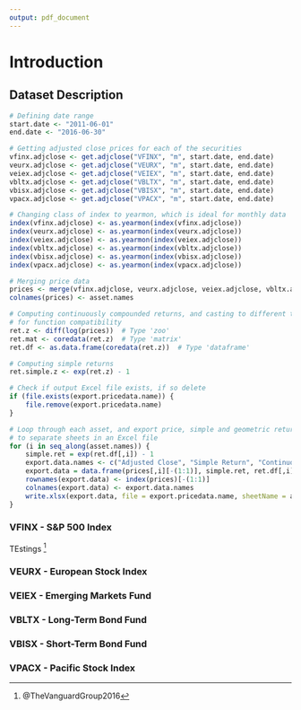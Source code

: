 ```yaml
---
output: pdf_document
---
```



# Introduction

## Dataset Description

```r
# Defining date range
start.date <- "2011-06-01"
end.date <- "2016-06-30"

# Getting adjusted close prices for each of the securities
vfinx.adjclose <- get.adjclose("VFINX", "m", start.date, end.date)
veurx.adjclose <- get.adjclose("VEURX", "m", start.date, end.date)
veiex.adjclose <- get.adjclose("VEIEX", "m", start.date, end.date)
vbltx.adjclose <- get.adjclose("VBLTX", "m", start.date, end.date)
vbisx.adjclose <- get.adjclose("VBISX", "m", start.date, end.date)
vpacx.adjclose <- get.adjclose("VPACX", "m", start.date, end.date)

# Changing class of index to yearmon, which is ideal for monthly data
index(vfinx.adjclose) <- as.yearmon(index(vfinx.adjclose))
index(veurx.adjclose) <- as.yearmon(index(veurx.adjclose))
index(veiex.adjclose) <- as.yearmon(index(veiex.adjclose))
index(vbltx.adjclose) <- as.yearmon(index(vbltx.adjclose))
index(vbisx.adjclose) <- as.yearmon(index(vbisx.adjclose))
index(vpacx.adjclose) <- as.yearmon(index(vpacx.adjclose))

# Merging price data
prices <- merge(vfinx.adjclose, veurx.adjclose, veiex.adjclose, vbltx.adjclose, vbisx.adjclose, vpacx.adjclose)
colnames(prices) <- asset.names

# Computing continuously compounded returns, and casting to different types
# for function compatibility
ret.z <- diff(log(prices))  # Type 'zoo'
ret.mat <- coredata(ret.z)  # Type 'matrix'
ret.df <- as.data.frame(coredata(ret.z))  # Type 'dataframe'

# Computing simple returns
ret.simple.z <- exp(ret.z) - 1

# Check if output Excel file exists, if so delete
if (file.exists(export.pricedata.name)) {
	file.remove(export.pricedata.name)
}

# Loop through each asset, and export price, simple and geometric return
# to separate sheets in an Excel file
for (i in seq_along(asset.names)) {
	simple.ret = exp(ret.df[,i]) - 1
	export.data.names <- c("Adjusted Close", "Simple Return", "Continuously Compounded Return")
	export.data = data.frame(prices[,i][-(1:1)], simple.ret, ret.df[,i])
	rownames(export.data) <- index(prices)[-(1:1)]
	colnames(export.data) <- export.data.names
	write.xlsx(export.data, file = export.pricedata.name, sheetName = asset.names[i], append = TRUE)
}

```

### VFINX - S&P 500 Index

TEstings ^[@TheVanguardGroup2016]

### VEURX - European Stock Index
### VEIEX - Emerging Markets Fund
### VBLTX - Long-Term Bond Fund
### VBISX - Short-Term Bond Fund
### VPACX - Pacific Stock Index
